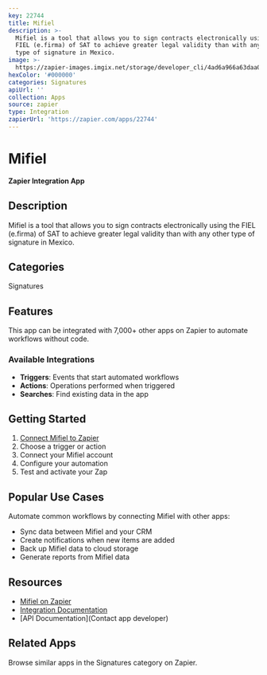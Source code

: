 ```yaml
---
key: 22744
title: Mifiel
description: >-
  Mifiel is a tool that allows you to sign contracts electronically using the
  FIEL (e.firma) of SAT to achieve greater legal validity than with any other
  type of signature in Mexico.
image: >-
  https://zapier-images.imgix.net/storage/developer_cli/4ad6a966a63daa018cff22b35a9d9841.png?auto=format%2Ccompress&ixlib=python-3.0.0&q=50
hexColor: '#000000'
categories: Signatures
apiUrl: ''
collection: Apps
source: zapier
type: Integration
zapierUrl: 'https://zapier.com/apps/22744'
---
```

# Mifiel

**Zapier Integration App**

## Description

Mifiel is a tool that allows you to sign contracts electronically using the FIEL (e.firma) of SAT to achieve greater legal validity than with any other type of signature in Mexico.

## Categories

Signatures

## Features

This app can be integrated with 7,000+ other apps on Zapier to automate workflows without code.

### Available Integrations

- **Triggers**: Events that start automated workflows
- **Actions**: Operations performed when triggered
- **Searches**: Find existing data in the app

## Getting Started

1. [Connect Mifiel to Zapier](https://zapier.com/apps/22744)
2. Choose a trigger or action
3. Connect your Mifiel account
4. Configure your automation
5. Test and activate your Zap

## Popular Use Cases

Automate common workflows by connecting Mifiel with other apps:

- Sync data between Mifiel and your CRM
- Create notifications when new items are added
- Back up Mifiel data to cloud storage
- Generate reports from Mifiel data

## Resources

- [Mifiel on Zapier](https://zapier.com/apps/22744)
- [Integration Documentation](https://zapier.com/apps/22744/integrations)
- [API Documentation](Contact app developer)

## Related Apps

Browse similar apps in the Signatures category on Zapier.
